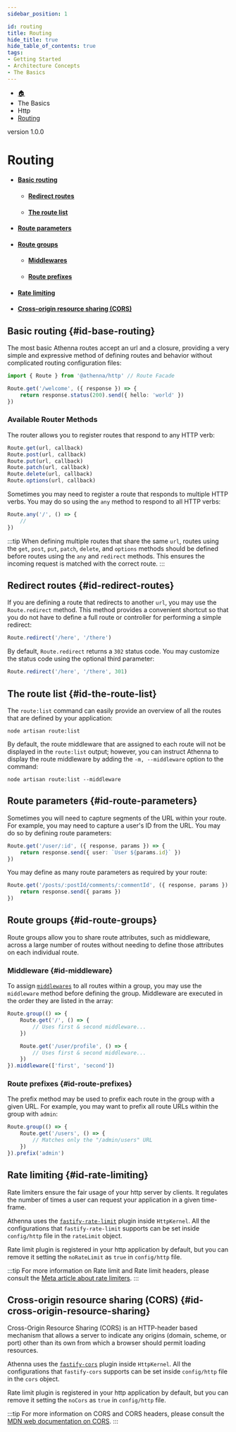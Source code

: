 ```yaml
---
sidebar_position: 1

id: routing
title: Routing
hide_title: true
hide_table_of_contents: true
tags:
- Getting Started
- Architecture Concepts
- The Basics
---
```


<nav aria-label="breadcrumbs">
    <ul class="breadcrumbs">
        <li class="breadcrumbs__item">
            <a class="breadcrumbs__link" href="/">🏠</a>
        </li>
        <li class="breadcrumbs__item">
            <a class="breadcrumbs__link">The Basics</a>
        </li>
        <li class="breadcrumbs__item">
            <a class="breadcrumbs__link">Http</a>
        </li>
        <li class="breadcrumbs__item">
            <a class="breadcrumbs__link" href="/docs/the-basics/http/routing">Routing</a>
        </li>
    </ul>
</nav>

<span class="badge badge--secondary margin-top-bot">version 1.0.0</span>

# Routing

- #### [Basic routing](#id-basic-routing)
  - #### [Redirect routes](#id-redirect-routes)
  - #### [The route list](#id-the-route-list)
- #### [Route parameters](#id-route-parameters)
- #### [Route groups](#id-route-groups)
  - #### [Middlewares](#id-middlewares)
  - #### [Route prefixes](#id-route-prefixes)
- #### [Rate limiting](#id-rate-limiting)
- #### [Cross-origin resource sharing (CORS)](#id-cross-origin-resource-sharing)

## Basic routing {#id-base-routing}

The most basic Athenna routes accept an url and a closure, providing a very simple and expressive method of defining
routes and behavior without complicated routing configuration files:

```typescript
import { Route } from '@athenna/http' // Route Facade

Route.get('/welcome', ({ response }) => {
    return response.status(200).send({ hello: 'world' })
})
```

### Available Router Methods

The router allows you to register routes that respond to any HTTP verb:

```typescript
Route.get(url, callback)
Route.post(url, callback)
Route.put(url, callback)
Route.patch(url, callback)
Route.delete(url, callback)
Route.options(url, callback)
```

Sometimes you may need to register a route that responds to multiple HTTP verbs. You may do so using the `any` method to
respond to all HTTP verbs:

```typescript
Route.any('/', () => {
    //
})
```

:::tip
When defining multiple routes that share the same `url`, routes using the `get`, `post`, `put`, `patch`, `delete`, and
`options` methods should be defined before routes using the `any` and `redirect` methods. This ensures the incoming
request is matched with the correct route.
:::

## Redirect routes {#id-redirect-routes}

If you are defining a route that redirects to another `url`, you may use the `Route.redirect` method. This method provides
a convenient shortcut so that you do not have to define a full route or controller for performing a simple redirect:

```typescript
Route.redirect('/here', '/there')
```

By default, `Route.redirect` returns a `302` status code. You may customize the status code using the optional third
parameter:

```typescript
Route.redirect('/here', '/there', 301)
```

## The route list {#id-the-route-list}

The `route:list` command can easily provide an overview of all the routes that are defined by your application:

```shell
node artisan route:list
```

By default, the route middleware that are assigned to each route will not be displayed in the `route:list` output;
however, you can instruct Athenna to display the route middleware by adding the `-m, --middleware` option to the command:

```shell
node artisan route:list --middleware
```

## Route parameters {#id-route-parameters}

Sometimes you will need to capture segments of the URL within your route. For example, you may need to capture a
user's ID from the URL. You may do so by defining route parameters:

```typescript
Route.get('/user/:id', ({ response, params }) => {
    return response.send({ user: `User ${params.id}` })
})
```

You may define as many route parameters as required by your route:

```typescript
Route.get('/posts/:postId/comments/:commentId', ({ response, params }) => {
    return response.send({ params })
})
```

## Route groups {#id-route-groups}

Route groups allow you to share route attributes, such as middleware, across a large number of routes without needing
to define those attributes on each individual route.

### Middleware {#id-middleware}

To assign [`middlewares`](/docs/the-basics/http/middlewares) to all routes within a group, you may use the `middleware`
method before defining the group. Middleware are executed in the order they are listed in the array:

```typescript
Route.group(() => {
    Route.get('/', () => {
        // Uses first & second middleware...
    })

    Route.get('/user/profile', () => {
        // Uses first & second middleware...
    })
}).middleware(['first', 'second'])
```

### Route prefixes {#id-route-prefixes}

The prefix method may be used to prefix each route in the group with a given URL. For example, you may want to prefix
all route URLs within the group with `admin`:

```typescript
Route.group(() => {
    Route.get('/users', () => {
        // Matches only the "/admin/users" URL
    })
}).prefix('admin')
```

## Rate limiting {#id-rate-limiting}

Rate limiters ensure the fair usage of your http server by clients. It regulates the number of times a user can request
your application in a given time-frame.

Athenna uses the [`fastify-rate-limit`](https://github.com/fastify/fastify-rate-limit) plugin inside `HttpKernel`. All
the configurations that `fastify-rate-limit` supports can be set inside `config/http` file in the `rateLimit` object.

Rate limit plugin is registered in your http application by default, but you can remove it setting the `noRateLimit` as
`true` in `config/http` file.

:::tip
For more information on Rate limit and Rate limit headers, please consult the
[Meta article about rate limiters](https://developers.facebook.com/docs/graph-api/overview/rate-limiting/).
:::

## Cross-origin resource sharing (CORS) {#id-cross-origin-resource-sharing}

Cross-Origin Resource Sharing (CORS) is an HTTP-header based mechanism that allows a server to indicate any origins
(domain, scheme, or port) other than its own from which a browser should permit loading resources.

Athenna uses the [`fastify-cors`](https://github.com/fastify/fastify-cors) plugin inside `HttpKernel`. All the configurations
that `fastify-cors` supports can be set inside `config/http` file in the `cors` object.

Rate limit plugin is registered in your http application by default, but you can remove it setting the `noCors` as
`true` in `config/http` file.

:::tip
For more information on CORS and CORS headers, please consult the
[MDN web documentation on CORS](https://developer.mozilla.org/en-US/docs/Web/HTTP/CORS).
:::
